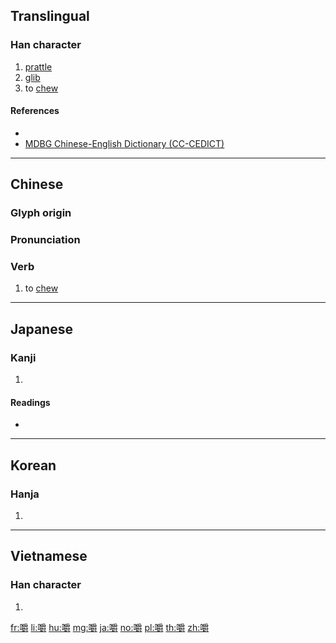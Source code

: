 ==Translingual==

===Han character===
{{Han char|rn=30|rad=口|as=18|sn=21|four=62046|canj=RBWI|ids=⿰口爵}}

# [[prattle]]
# [[glib]]
# to [[chew]]

====References====
* {{Han ref|kx=0214.180|dkj=04602|dj=0437.080|hdz=10704.080|uh=56BC|ud=22204|bh=C45A|bd=50266}}
* [http://www.mdbg.net/chindict/chindict.php?page=worddict&wdrst=1&wdqb=%E5%9A%BC MDBG Chinese-English Dictionary (CC-CEDICT)]

----

==Chinese==
{{zh-forms}}

===Glyph origin===
{{Han etym}}

===Pronunciation===
{{zh-pron
|m=jué
|c=zoek6,ziu6,zoek3
|h=pfs=
|md=
|mn=chia̍uh
|w=
|mc=y
|oc=y
|cat=v
}}

===Verb===
{{zh-verb}}

# to [[chew]]

----

==Japanese==

===Kanji===
{{ja-kanji|grade=|rs=口18}}

# {{defn|lang=ja|sort=口18}}

====Readings====
* {{ja-readings|goon=[[ざく]] (zaku)|kanon=[[しゃく]] (shaku)|kun=[[かむ]] (kamu)}}

----

==Korean==

===Hanja===
{{ko-hanja|hangeul=작|rv=jak|mr=chak}}

# {{defn|lang=ko|sort=口18}}

----

==Vietnamese==

===Han character===
{{vi-hantu|tước|rs=口18}}

# {{defn|vi}}

[[fr:嚼]]
[[li:嚼]]
[[hu:嚼]]
[[mg:嚼]]
[[ja:嚼]]
[[no:嚼]]
[[pl:嚼]]
[[th:嚼]]
[[zh:嚼]]